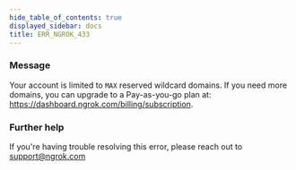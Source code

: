 ```yaml
---
hide_table_of_contents: true
displayed_sidebar: docs
title: ERR_NGROK_433
---
```




### Message

Your account is limited to `MAX` reserved wildcard domains. If you need more domains, you can upgrade to a Pay-as-you-go plan at: https://dashboard.ngrok.com/billing/subscription.

<ErrorDetails error="err_ngrok_433" />

### Further help

If you're having trouble resolving this error, please reach out to [support@ngrok.com](mailto:support@ngrok.com?subject=Help%20with%20ERR_NGROK_433)

